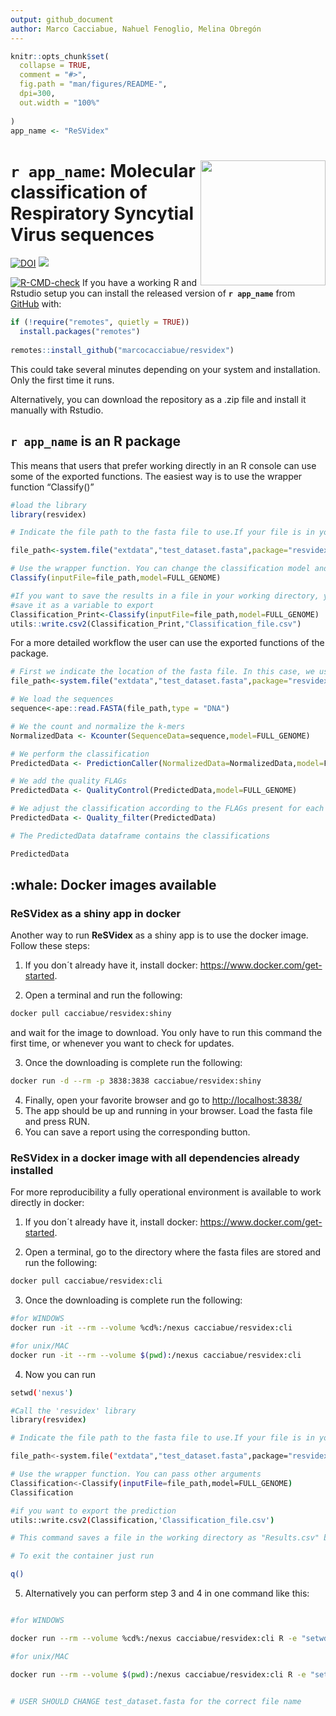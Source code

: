 ```yaml
---
output: github_document
author: Marco Cacciabue, Nahuel Fenoglio, Melina Obregón
---
```


<!-- README.md is generated from README.Rmd. Please edit that file -->

```r
knitr::opts_chunk$set(
  collapse = TRUE,
  comment = "#>",
  fig.path = "man/figures/README-",
  dpi=300,
  out.width = "100%"
  
)
app_name <- "ReSVidex"
```

# **`r app_name `**: <img src='man/figures/hex.png' style="float:right; height:200px;" /> Molecular classification of Respiratory Syncytial Virus sequences

<!-- badges: start -->
[![DOI](https://zenodo.org/badge/COMPLETE!!)](https://zenodo.org/badge/latestdoi/COMPLETE!!)
[![](https://img.shields.io/badge/lifecycle-experimental-orange.svg)](https://www.tidyverse.org/lifecycle/#experimental)

[![R-CMD-check](https://github.com/marcocacciabue/resvidex/actions/workflows/R-CMD-check.yaml/badge.svg)](https://github.com/marcocacciabue/resvidex/actions/workflows/R-CMD-check.yaml)
<!-- badges: end -->
If you have a working R and Rstudio setup you
can install the released version of **`r app_name `** from [GitHub](https://github.com/) with:

``` r
if (!require("remotes", quietly = TRUE))
  install.packages("remotes")
  
remotes::install_github("marcocacciabue/resvidex")
```
This could take several minutes depending on your system and installation. Only the first time it runs.

Alternatively, you can download the repository as a .zip file and install it manually with Rstudio.

## **`r app_name `** is an R package

This means that users that prefer working directly in an R console can use some of the exported functions. The easiest way is to use the wrapper function "Classify()"

```r
#load the library
library(resvidex)

# Indicate the file path to the fasta file to use.If your file is in your working directory you need to simply indicate the file name. In this case, we use a test file provided with the package itself. 

file_path<-system.file("extdata","test_dataset.fasta",package="resvidex")

# Use the wrapper function. You can change the classification model and pass other arguments
Classify(inputFile=file_path,model=FULL_GENOME)

#If you want to save the results in a file in your working directory, you can run the pipeline and
#save it as a variable to export
Classification_Print<-Classify(inputFile=file_path,model=FULL_GENOME)
utils::write.csv2(Classification_Print,"Classification_file.csv")


```

For a more detailed workflow the user can use the exported functions of the package.

```r
# First we indicate the location of the fasta file. In this case, we use a test file provided with the package itself.
file_path<-system.file("extdata","test_dataset.fasta",package="resvidex")

# We load the sequences
sequence<-ape::read.FASTA(file_path,type = "DNA")

# We the count and normalize the k-mers
NormalizedData <- Kcounter(SequenceData=sequence,model=FULL_GENOME)

# We perform the classification
PredictedData <- PredictionCaller(NormalizedData=NormalizedData,model=FULL_GENOME)

# We add the quality FLAGs
PredictedData <- QualityControl(PredictedData,model=FULL_GENOME)

# We adjust the classification according to the FLAGs present for each sample:
PredictedData <- Quality_filter(PredictedData)

# The PredictedData dataframe contains the classifications

PredictedData
```

## :whale: Docker images available

### **ReSVidex** as a shiny app in docker

Another way to run **ReSVidex** as a shiny app is to use the docker
image. Follow these steps:

1.  If you don´t already have it, install docker:
    <https://www.docker.com/get-started>.

2.  Open a terminal and run the following:

``` bash
docker pull cacciabue/resvidex:shiny
```

and wait for the image to download. You only have to run this command
the first time, or whenever you want to check for updates.

3.  Once the downloading is complete run the following:

``` bash
docker run -d --rm -p 3838:3838 cacciabue/resvidex:shiny
```

4.  Finally, open your favorite browser and go to
    <http://localhost:3838/>
5.  The app should be up and running in your browser. Load the fasta
    file and press RUN.
6.  You can save a report using the corresponding button.

### **ReSVidex** in a docker image with all dependencies already installed

For more reproducibility a fully operational environment is available to
work directly in docker:

1.  If you don´t already have it, install docker:
    <https://www.docker.com/get-started>.

2.  Open a terminal, go to the directory where the fasta files are
    stored and run the following:

``` bash
docker pull cacciabue/resvidex:cli
```

3.  Once the downloading is complete run the following:

``` bash
#for WINDOWS 
docker run -it --rm --volume %cd%:/nexus cacciabue/resvidex:cli

#for unix/MAC
docker run -it --rm --volume $(pwd):/nexus cacciabue/resvidex:cli
```

4.  Now you can run

``` bash
setwd('nexus')

#Call the 'resvidex' library
library(resvidex)

# Indicate the file path to the fasta file to use.If your file is in your working directory you need to simply indicate the file name. In this case, we use a test file provided with the package itself. 

file_path<-system.file("extdata","test_dataset.fasta",package="resvidex")

# Use the wrapper function. You can pass other arguments
Classification<-Classify(inputFile=file_path,model=FULL_GENOME)
Classification

#if you want to export the prediction
utils::write.csv2(Classification,'Classification_file.csv')

# This command saves a file in the working directory as "Results.csv" by default. You can change the name file setting the "outputFile" parameter.

# To exit the container just run

q()
```

5.  Alternatively you can perform step 3 and 4 in one command like this:

``` bash

#for WINDOWS 

docker run --rm --volume %cd%:/nexus cacciabue/resvidex:cli R -e "setwd('nexus');library('resvidex');Classification<-Classify(inputFile='test_dataset.fasta',model=FULL_GENOME);utils::write.csv2(Classification,'Classification_file.csv')"

#for unix/MAC

docker run --rm --volume $(pwd):/nexus cacciabue/resvidex:cli R -e "setwd('nexus');library('resvidex');Classification<-Classify(inputFile='test_dataset.fasta',model=FULL_GENOME);utils::write.csv2(Classification,'Classification_file.csv')"


# USER SHOULD CHANGE test_dataset.fasta for the correct file name
```
